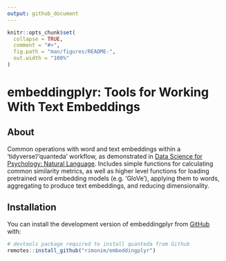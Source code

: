 ```yaml
---
output: github_document
---
```


<!-- README.md is generated from README.Rmd. Please edit that file -->

```r
knitr::opts_chunk$set(
  collapse = TRUE,
  comment = "#>",
  fig.path = "man/figures/README-",
  out.width = "100%"
)
```

# embeddingplyr: Tools for Working With Text Embeddings

<!-- badges: start -->
<!-- badges: end -->

## About

Common operations with word and text embeddings within a 'tidyverse'/'quanteda' workflow, as demonstrated in [Data Science for Psychology: Natural Language](http://ds4psych.com). Includes simple functions for calculating common similarity metrics, as well as higher level functions for loading pretrained word embedding models (e.g. 'GloVe'), applying them to words, aggregating to produce text embeddings, and reducing dimensionality.

## Installation

You can install the development version of embeddingplyr from [GitHub](https://github.com/) with:

``` r
# devtools package required to install quanteda from Github 
remotes::install_github("rimonim/embeddingplyr") 
```
